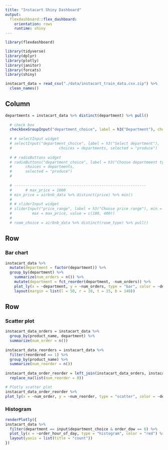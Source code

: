 ```yaml
---
title: "Instacart Shiny Dashboard"
output: 
  flexdashboard::flex_dashboard:
    orientation: rows
    runtime: shiny
---
```


```r
library(flexdashboard)
```

```r
library(tidyverse)
library(dplyr)
library(plotly)
library(janitor)
library(forcats)
library(shiny)

instacart_data = read_csv("./data/instacart_train_data.csv.zip") %>%
  clean_names()
```

Column {.sidebar}
-----------------------------------------------------------------------

```r

departments = instacart_data %>% distinct(department) %>% pull()
  
  # check box
  checkboxGroupInput("department_choice", label = h3("Department"), choices = departments)
  
  # # selectInput widget
  # selectInput("department_choice", label = h3("Select department"), 
  #                     choices = departments, selected = "produce")
  
  # # radioButtons widget
  # radioButtons("department_choice", label = h3("Choose departmeent type"),
  #      choices = departments,
  #      selected = "produce")
  #      
  
  # -----------------------------------------------------------     
  #      # max_price = 1000
  # min_price = airbnb_data %>% distinct(price) %>% min()
  #   
  # # sliderInput widget
  # sliderInput("price_range", label = h3("Choose price range"), min = min_price, 
  #         max = max_price, value = c(100, 400))
  # 
  # room_choice = airbnb_data %>% distinct(room_type) %>% pull()
```

Row
-----------------------------------------------------------------------

### Bar chart

```r
instacart_data %>%
  mutate(department = factor(department)) %>%
  group_by(department) %>%
    summarize(num_orders = n()) %>%
    mutate(department = fct_reorder(department, -num_orders)) %>% 
    plot_ly(x = ~department, y = ~num_orders, type = "bar", color = ~department) %>%
    layout(margin = list(l = 50, r = 10, t = 15, b = 140))
```

Row {.tabset .tabset-fade}
-----------------------------------------------------------------------

### Scatter plot

```r
instacart_data_orders = instacart_data %>%
  group_by(product_name, department) %>%
  summarize(num_order = n())
  
instacart_data_reorders = instacart_data %>%
  filter(reordered == 1) %>%
  group_by(product_name) %>%
  summarize(num_reorder = n())
  
instacart_data_order_reorder = left_join(instacart_data_orders, instacart_data_reorders, by = "product_name") %>%
  replace_na(list(num_reorder = 0))

# Plotly scatter plot
instacart_data_order_reorder %>% 
plot_ly(x = ~num_order, y = ~num_reorder, type = "scatter", color = ~department)
```

### Histogram

```r
renderPlotly({
instacart_data %>% 
  filter(department == input$department_choice & order_dow == 6) %>% 
  plot_ly(x = ~order_hour_of_day, type = "histogram", color = "red") %>% 
  layout(yaxis = list(title = "count"))
})
```

